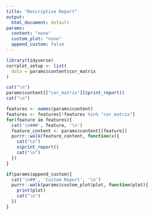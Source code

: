 ```yaml
---
title: "Descriptive Report"
output:
  html_document: default
params:
  content: "none"
  custom_plot: "none"
  append_custom: false
---
```


```r
library(tidyverse)
corrplot_setup <- list(
  data = params$content$cor_matrix
)
```

```r

cat("\n")
params$content[["cor_matrix"]]$print_report()
cat("\n")

features <- names(params$content)
features <- features[!features %in% "cor_matrix"]
for(feature in features){
  cat('\n###', feature, '\n')
  feature_content <- params$content[[feature]]
  purrr::walk(feature_content, function(x){
    cat("\n")
    x$print_report()
    cat("\n")
  })
}


```


```r
if(params$append_custom){
  cat('\n##', 'Custom Report', '\n')
  purrr::walk(params$custom_plot$plot, function(plot){
    print(plot)
    cat("\n")
  })  
}

```

